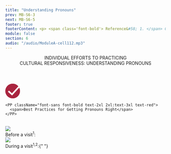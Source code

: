 ```yaml
---
title: "Understanding Pronouns"
prev: MB-S6-3
next: MB-S6-5
footer: true
footerContent: <p> <span class='font-bold'> Reference&#58; 1. </span> Gender identity and pronoun use&#58; a guide for pediatric health care professionals. Boston's Children's Hospital. 2017. Accessed May 20, 2022. https://www.childrenshospital.org/sites/default/files/media_migration/d9874254-a495-45a4-afbb-9ee7096bd4d8.pdf <span class='font-bold'>2.</span> Foster H. Gender Pronouns&#58; A Provider's Guide to Referring to Transgender Patients. February 11, 2019. Accessed May 20, 2022. https://www.prideinpractice.org/articles/transgender-pronouns-guide/</p>
module: false
section: 6
audio: "/audio/ModuleA-cell112.mp3"
---
```


<Header>
  INDIVIDUAL EFFORTS TO PRACTICING <br />
  CULTURAL RESPONSIVENESS:
  <span className="text-red">UNDERSTANDING PRONOUNS</span>
</Header>
<StickyPicture image="/GettyImages-577945684_FPO_BW.png" secondary>
  <PotatoLayout class="justify-center gap-2">
    <svg id="Correct" xmlns="http://www.w3.org/2000/svg" width="51.149" height="46" viewBox="0 0 51.149 46">
  <g id="Group_17" data-name="Group 17" transform="translate(-4357 -513)">
    <g id="Ellipse_1" data-name="Ellipse 1" transform="translate(4357 513)" fill="#a9253f" stroke="#a9253f" stroke-width="2">
      <circle cx="23" cy="23" r="23" stroke="none"/>
      <circle cx="23" cy="23" r="22" fill="none"/>
    </g>
  </g>
  <path id="Path_19" data-name="Path 19" d="M686.671,6684.44l11.358,10.118,28.274-30.935" transform="translate(-677 -6660.973)" fill="none" stroke="#fff" stroke-width="5"/>
</svg>

    <PP className="font-sans font-bold text-2xl 2xl:text-3xl text-red">
      <span>Best Practices for Getting Pronouns Right</span>
    </PP>

  </PotatoLayout>
  <br />
  <DoubleLayout center up w9>
    <div>
      <img src='/file.svg' className="visit-image" />
      <br />
      <PP className="text-2xl 2xl:text-3xl text-red font-medium 2xl:mb-4">
        Before a visit<sup>1</sup>:
      </PP>
      <List
        type="simple"
        fontSize="text-sm 2xl:text-2xl"
        list="Ask for pronouns on an intake form
Inform staff to address each visitor by their pronouns
Add pronouns to your name badge, business card, or email signature"
      />
    </div>
    <div>
      <img src='/convo.svg' className="visit-image" />
      <br />
      <PP className="text-2xl 2xl:text-3xl text-red font-medium 2xl:mb-4">
        During a visit<sup>1,2</sup>:{" "}
      </PP>
      <List
        type="simple"
        fontSize="text-sm 2xl:text-2xl"
        list="Introduce yourself using your pronouns
Ask visitors what pronouns they use
Ask if it is okay to use their pronouns in front of others, especially if they are minors
If a pronoun mistake is made, offer an apology and correct yourself"
      />
    </div>
  </DoubleLayout>
</StickyPicture>
